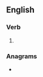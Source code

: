 ==English==

===Verb===
{{head|en|present participle}}

# {{present participle of|rebel|lang=en|nocat=1}}

===Anagrams===
* {{anagrams|en|Bellinger}}